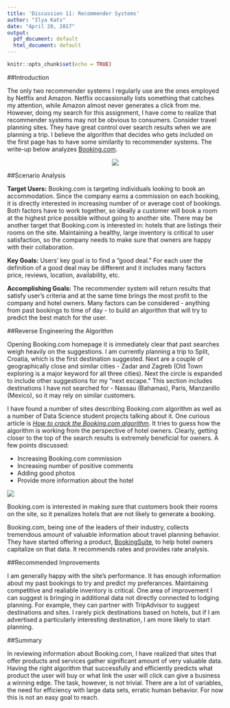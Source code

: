 ---
title: 'Discussion 11: Recommender Systems'
author: "Ilya Kats"
date: "April 20, 2017"
output:
  pdf_document: default
  html_document: default
---

```{r setup, include=FALSE}
knitr::opts_chunk$set(echo = TRUE)
```

##Introduction

The only two recommender systems I regularly use are the ones employed by Netflix and Amazon. Netflix occassionally lists something that catches my attention, while Amazon almost never generates a click from me. However, doing my search for this assignment, I have come to realize that recommender systems may not be obvious to consumers. Consider travel planning sites. They have great control over search results when we are planning a trip. I believe the algorithm that decides who gets included on the first page has to have some similarity to recommender systems. The write-up below analyzes [Booking.com](https://www.booking.com).

<CENTER>
![](Discussion11_logo.jpg)
</CENTER>

##Scenario Analysis

**Target Users:** Booking.com is targeting individuals looking to book an accommodation. Since the company earns a commission on each booking, it is directly interested in increasing number of or average cost of bookings. Both factors have to work together, so ideally a customer will book a room at the highest price possible without going to another site. There may be another target that Booking.com is interested in: hotels that are listings their rooms on the site. Maintaining a healthy, large inventory is critical to user satisfaction, so the company needs to make sure that owners are happy with their collaboration. 

**Key Goals:** Users' key goal is to find a "good deal." For each user the definition of a good deal may be different and it includes many factors price, reviews, location, availability, etc. 

**Accomplishing Goals:** The recommender system will return results that satisfy user's criteria and at the same time brings the most profit to the company and hotel owners. Many factors can be considered - anything from past bookings to time of day - to build an algorithm that will try to predict the best match for the user. 

##Reverse Engineering the Algorithm

Opening Booking.com homepage it is immediately clear that past searches weigh heavily on the suggestions. I am currently planning a trip to Split, Croatia, which is the first destination suggested. Next are a couple of geographically close and similar cities -  Zadar and Zagreb (Old Town exploring is a major keyword for all three cities). Next the circle is expanded to include other suggestions for my "next escape." This section includes destinations I have not searched for - Nassau (Bahamas), Paris, Manzanillo (Mexico), so it may rely on similar customers. 

I have found a number of sites describing Booking.com algorithm as well as a number of Data Science student projects talking about it. One curious article is [*How to crack the Booking.com algorithm*](https://www.tnooz.com/article/crack-the-booking-com-algorithm/). It tries to guess how the algorithm is working from the perspective of hotel owners. Clearly, getting closer to the top of the search results is extremely beneficial for owners. A few points discussed:

- Increasing Booking.com commission
- Increasing number of positive comments
- Adding good photos
- Provide more information about the hotel

![](Discussion11_forecast.png)

Booking.com is interested in making sure that customers book their rooms on the site, so it penalizes hotels that are not likely to generate a booking.

Booking.com, being one of the leaders of their industry, collects tremendous amount of valuable information about travel planning behavior. They have started offering a product, [BookingSuite](http://suite.booking.com/), to help hotel owners capitalize on that data. It recommends rates and provides rate analysis. 

##Recommended Improvements

I am generally happy with the site's performance. It has enough information about my past bookings to try and predict my preferances. Maintaining competitive and realiable inventory is critical. One area of improvement I can suggest is bringing in additional data not directly connected to lodging planning. For example, they can partner with TripAdvisor to suggest destinations and sites. I rarely pick destinations based on hotels, but if I am advertised a particularly interesting destination, I am more likely to start planning. 

##Summary

In reviewing information about Booking.com, I have realized that sites that offer products and services gather significant amount of very valuable data. Having the right algorithm that successfully and efficiently predicts what product the user will buy or what link the user will click can give a business a winning edge. The task, however, is not trivial. There are a lot of variables, the need for efficiency with large data sets, erratic human behavior. For now this is not an easy goal to reach.